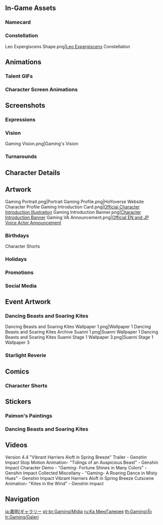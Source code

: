 {{CharacterTabs}}
{{TOC Limit}}

==In-Game Assets==
{{Assets}}

===Namecard===
{{Assets/Namecard|Man Chai|Gaming}}

===Constellation===
<gallery>Leo Expergiscens Shape.png|[[Leo Expergiscens]] Constellation</gallery>

==Animations==
===Talent GIFs===
{{Talent Previews by Character|Gaming}}

===Character Screen Animations===
{{Preview/CharacterAnimations}}

==Screenshots==
===Expressions===
{{Character Expression|Gaming|Default|Happy|Expectant}}

===Vision===
<gallery>Gaming Vision.png|Gaming's Vision</gallery>

===Turnarounds===
{{Turnarounds}}

==Character Details==
{{Files by Character Gallery|Character Details|character=Gaming}}

==Artwork==
<gallery>
Gaming Portrait.png|Portrait
Gaming Profile.png|HoYoverse Website Character Profile
Gaming Introduction Card.png|[https://twitter.com/GenshinImpact/status/1736689075711799542 Official Character Introduction Illustration]
Gaming Introduction Banner.png|[https://www.hoyolab.com/article/23673942 Character Introduction Banner]<!--2023-12-18-->
Gaming VA Announcement.png|[https://twitter.com/GenshinImpact/status/1751847646598217959 Official EN and JP Voice Actor Announcement]
</gallery>

===Birthdays===
{{Files by Character Gallery|Gaming Birthday Artwork|character = Gaming|not1=Character Shorts|not2=Taking Pictures and Recounting Good Times Images}}

;Character Shorts
{{Files by Character Gallery|Gaming Birthday Artwork|character = Gaming|not1=Character Birthday Artwork|not2=Taking Pictures and Recounting Good Times Images}}
<!--
;Taking Pictures and Recounting Good Times
{{Main|Taking Pictures and Recounting Good Times/Story/Gaming}}
{{Files by Character Gallery|Gaming Birthday Artwork|character = Gaming|not1=Character Shorts|not2=Character Birthday Artwork}}
-->
===Holidays===
{{Files by Character Gallery|Holiday Artwork}}

===Promotions===
{{Files by Character Gallery|Promotional Artwork}}

===Social Media===
{{Files by Character Gallery|Social Media Celebration}}
<!--
===Miscellaneous===
{{Files by Character Gallery|Miscellaneous Artwork}}
-->
==Event Artwork==
===Dancing Beasts and Soaring Kites===
{{Main|Dancing Beasts and Soaring Kites}}
<gallery>
Dancing Beasts and Soaring Kites Wallpaper 1.png|Wallpaper 1
Dancing Beasts and Soaring Kites Archive Suanni 1.png|Suanni Wallpaper 1
Dancing Beasts and Soaring Kites Suanni Stage 1 Wallpaper 3.png|Suanni Stage 1 Wallpaper 3
</gallery>

===Starlight Reverie===
{{Main|Starlight Reverie}}
{{Files by Character Gallery|Starlight Reverie Images}}

==Comics==<!--
===Genshin Impact Preview Manga===
<gallery>

</gallery>

===4-Panel Comics===
<gallery>

</gallery>
-->
===Character Shorts===
{{Files by Character Gallery|Character Shorts|character = Gaming|not1=Gaming Birthday Artwork}}

==Stickers==
===Paimon's Paintings===
{{Paimon's Paintings Images|Gaming|nochar=1|nopplink=1}}
===Dancing Beasts and Soaring Kites===
{{Files by Character Gallery|Dancing Beasts and Soaring Kites Emojis}}
<!--
===Special Program Chibis===
{{Files by Character Gallery|Special Program Chibis}}
-->

==Videos==
<!-- Keep videos in chronological order. -->
<gallery>
Version 4.4 "Vibrant Harriers Aloft in Spring Breeze" Trailer - Genshin Impact
Stop Motion Animation- "Tidings of an Auspicious Beast" - Genshin Impact
Character Demo - "Gaming- Fortune Shines in Many Colors" - Genshin Impact
Collected Miscellany - "Gaming- A Roaring Dance in Misty Hues" - Genshin Impact
Vibrant Harriers Aloft in Spring Breeze Cutscene Animation- "Kites in the Wind" - Genshin Impact
</gallery>
<!--
===Cameos===

==References==
{{Reflist}}
-->

==Navigation==
{{Character Navbox|Gallery}}

[[ja:嘉明/ギャラリー]]
[[pt-br:Gaming/Mídia]]
[[ru:Ка Мин/Галерея]]
[[th:Gaming/สื่อ]]
[[tr:Gaming/Galeri]]